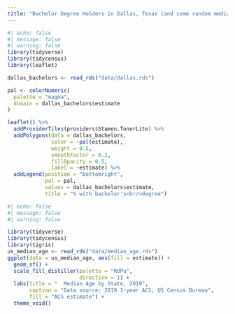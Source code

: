 ```yaml
---
title: "Bachelor Degree Holders in Dallas, Texas (and some random median age graph I found)"
---
```



```r
#| echo: false
#| message: false
#| warning: false
library(tidyverse)
library(tidycensus)
library(leaflet)

dallas_bachelors <- read_rds("data/dallas.rds")

pal <- colorNumeric(
  palette = "magma",
  domain = dallas_bachelors$estimate
)

leaflet() %>%
  addProviderTiles(providers$Stamen.TonerLite) %>%
  addPolygons(data = dallas_bachelors,
              color = ~pal(estimate),
              weight = 0.5,
              smoothFactor = 0.2,
              fillOpacity = 0.5,
              label = ~estimate) %>%
  addLegend(position = "bottomright",
            pal = pal,
            values = dallas_bachelors$estimate,
            title = "% with bachelor's<br/>degree")
```


```r
#| echo: false
#| message: false
#| warning: false

library(tidyverse)
library(tidycensus)
library(tigris)
us_median_age <- read_rds("data/median_age.rds")
ggplot(data = us_median_age, aes(fill = estimate)) + 
  geom_sf() + 
  scale_fill_distiller(palette = "RdPu", 
                       direction = 1) + 
  labs(title = "  Median Age by State, 2019",
       caption = "Data source: 2019 1-year ACS, US Census Bureau",
       fill = "ACS estimate") + 
  theme_void()

```

